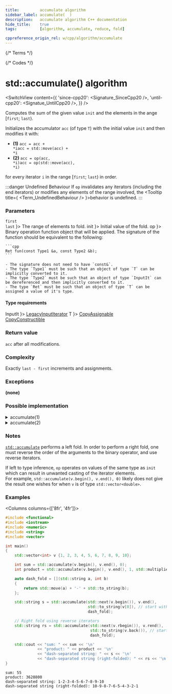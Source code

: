 ```yaml
---
title:         accumulate algorithm
sidebar_label: accumulate(  )
description:   accumulate algorithm C++ documentation
hide_title:    true
tags:          [algorithm, accumulate, reduce, fold]

cppreference_origin_rel: w/cpp/algorithm/accumulate
---
```



{/* Terms */}


{/* Codes */}


# std::accumulate() algorithm

<SwitchView content={{
  'since-cpp20': <Signature_SinceCpp20 />,
  'until-cpp20': <Signatue_UntilCpp20 />,
}} />

Computes the sum of the given value `init` and the elements in the ange [`first`; `last`).

Initializes the accumulator `acc` (of type `T`) with the initial value `init` and then modifies it with:

  - **(1)**
    <Until v='cpp20'><code>acc = acc + *i</code></Until><Since v='cpp20'><code>acc = std::move(acc) + *i</code></Since>
  - **(2)**
    <Until v='cpp20'><code>acc = op(acc, *i)</code></Until><Since v='cpp20'><code>acc = op(std::move(acc), *i)</code></Since>

for every iterator `i` in the range [`first`; `last`) in order.

:::danger Undefined Behaviour
If `op` invalidates any iterators (including the end iterators) or modifies any elements of the range involved, the <Tooltip title={ <Term_UndefinedBehaviour /> }>behavior is undefined</Tooltip>.
:::

### Parameters

<SymbolTable>
  <Symbol none noLink name={ <> <code>first</code> <br/> <code>last</code> </> }>
    The range of elements to fold.
  </Symbol>
  <Symbol none noLink name={ <code>init</code> }>
    Initial value of the fold.
  </Symbol>
  <Symbol none noLink name={ <code>op</code> }>
    Binary operation function object that will be applied.
    The signature of the function should be equivalent to the following:

    ```cpp
    Ret fun(const Type1 &a, const Type2 &b);
    ```
    
    - The signature does not need to have `const&`.
    - The type `Type1` must be such that an object of type `T` can be implicitly converted to it.
    - The type `Type2` must be such that an object of type `InputIt` can be dereferenced and then implicitly converted to it.
    - The type `Ret` must be such that an object of type `T` can be assigned a value of it's type.
  </Symbol>
</SymbolTable>

#### Type requirements

<SymbolTable>
  <Symbol none noLink name={ <code>InputIt</code> }>
    <a href="/docs/named_req/LegacyInputIterator">LegacyInputIterator</a>
  </Symbol>
  <Symbol none noLink name={ <code>T</code> }>
    <a href="/docs/named_req/CopyAssignable">CopyAssignable</a> <br />
    <a href="/docs/named_req/CopyConstructible">CopyConstructible</a>
  </Symbol>
</SymbolTable>

### Return value

`acc` after all modifications.

### Complexity

Exactly `last - first` increments and assignments.

### Exceptions

**(none)**

### Possible implementation

<details>
<summary>accumulate(1)</summary>

```cpp
template<class InputIt, class T>
constexpr // since C++20
T accumulate(InputIt first, InputIt last, T init)
{
    for (; first != last; ++first)
        init = std::move(init) + *first; // std::move since C++20

    return init;
}
```

</details>

<details>
<summary>accumulate(2)</summary>

```cpp
template<class InputIt, class T, class BinaryOperation>
constexpr // since C++20
T accumulate(InputIt first, InputIt last, T init, BinaryOperation op)
{
    for (; first != last; ++first)
        init = op(std::move(init), *first); // std::move since C++20

    return init;
}
```

</details>

### Notes

[`std::accumulate`](#) performs a left fold. In order to perform a right fold, one must reverse the order of the arguments to the binary operator, and use reverse iterators.

If left to type inference, `op` operates on values of the same type as `init` which can result in unwanted casting of the iterator elements.  
For example, `std::accumulate(v.begin(), v.end(), 0)` likely does not give the result one wishes for when `v` is of type `std::vector<double>`.

### Examples

<Columns columns={['8fr', '4fr']}>
<div>

```cpp title='Main.cpp' showLineNumbers
#include <functional>
#include <iostream>
#include <numeric>
#include <string>
#include <vector>

int main()
{
    std::vector<int> v {1, 2, 3, 4, 5, 6, 7, 8, 9, 10};

    int sum = std::accumulate(v.begin(), v.end(), 0);
    int product = std::accumulate(v.begin(), v.end(), 1, std::multiplies<int>());

    auto dash_fold = [](std::string a, int b)
    {
        return std::move(a) + '-' + std::to_string(b);
    };

    std::string s = std::accumulate(std::next(v.begin()), v.end(),
                                    std::to_string(v[0]), // start with first element
                                    dash_fold);

    // Right fold using reverse iterators
    std::string rs = std::accumulate(std::next(v.rbegin()), v.rend(),
                                     std::to_string(v.back()), // start with last element
                                     dash_fold);

    std::cout << "sum: " << sum << '\n'
              << "product: " << product << '\n'
              << "dash-separated string: " << s << '\n'
              << "dash-separated string (right-folded): " << rs << '\n';
}
```

</div>
<div>

```plaintext title="Output"
sum: 55
product: 3628800
dash-separated string: 1-2-3-4-5-6-7-8-9-10
dash-separated string (right-folded): 10-9-8-7-6-5-4-3-2-1
```

</div>
</Columns>
